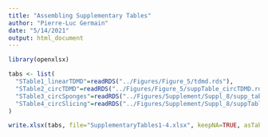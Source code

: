 ```yaml
---
title: "Assembling Supplementary Tables"
author: "Pierre-Luc Germain"
date: "5/14/2021"
output: html_document
---
```


```r
library(openxlsx)
```

```r
tabs <- list(
  "STable1_linearTDMD"=readRDS("../Figures/Figure_5/tdmd.rds"),
  "STable2_circTDMD"=readRDS("../Figures/Figure_5/suppTable_circTDMD.rds"),
  "STable3_circSponges"=readRDS("../Figures/Supplement/Suppl_8/supp_table_sponges.rds"),
  "STable4_circSlicing"=readRDS("../Figures/Supplement/Suppl_8/suppTable_circSlicing.rds")
)
```

```r
write.xlsx(tabs, file="SupplementaryTables1-4.xlsx", keepNA=TRUE, asTable=TRUE)
```

